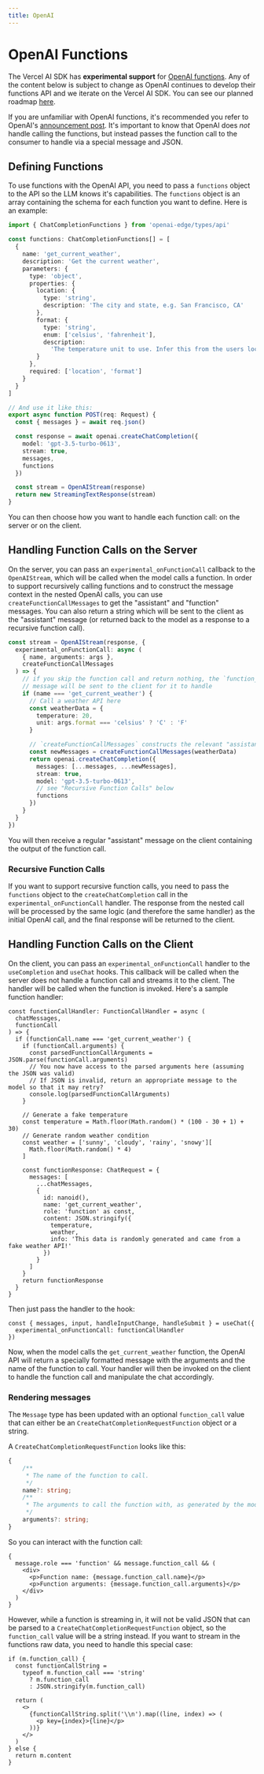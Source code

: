 ```yaml
---
title: OpenAI
---
```



# OpenAI Functions

The Vercel AI SDK has **experimental support** for [OpenAI functions](https://openai.com/blog/function-calling-and-other-api-updates).
Any of the content below is subject to change as OpenAI continues to develop their functions API and we iterate on the Vercel AI SDK. You can see our planned roadmap [here](https://twitter.com/jaredpalmer/status/1673350963191508993).

If you are unfamiliar with OpenAI functions, it's recommended you refer to OpenAI's [announcement post](https://openai.com/blog/function-calling-and-other-api-updates).
It's important to know that OpenAI does _not_ handle calling the functions, but instead passes the function call to the consumer to handle via a special message and JSON.

## Defining Functions

To use functions with the OpenAI API, you need to pass a `functions` object to the API so the LLM knows it's capabilities.
The `functions` object is an array containing the schema for each function you want to define.
Here is an example:

```ts {3, 34}
import { ChatCompletionFunctions } from 'openai-edge/types/api'

const functions: ChatCompletionFunctions[] = [
  {
    name: 'get_current_weather',
    description: 'Get the current weather',
    parameters: {
      type: 'object',
      properties: {
        location: {
          type: 'string',
          description: 'The city and state, e.g. San Francisco, CA'
        },
        format: {
          type: 'string',
          enum: ['celsius', 'fahrenheit'],
          description:
            'The temperature unit to use. Infer this from the users location.'
        }
      },
      required: ['location', 'format']
    }
  }
]

// And use it like this:
export async function POST(req: Request) {
  const { messages } = await req.json()

  const response = await openai.createChatCompletion({
    model: 'gpt-3.5-turbo-0613',
    stream: true,
    messages,
    functions
  })

  const stream = OpenAIStream(response)
  return new StreamingTextResponse(stream)
}
```

You can then choose how you want to handle each function call: on the server or on the client.

## Handling Function Calls on the Server

On the server, you can pass an `experimental_onFunctionCall` callback to the `OpenAIStream`, which will be called when the model calls a function.
In order to support recursively calling functions and to construct the message context in the nested OpenAI calls, you can use `createFunctionCallMessages` to get the "assistant" and "function" messages.
You can also return a string which will be sent to the client as the "assistant" message (or returned back to the model as a response to a recursive function call).

```ts {2,3,4,15,17,21,22}
const stream = OpenAIStream(response, {
  experimental_onFunctionCall: async (
    { name, arguments: args },
    createFunctionCallMessages
  ) => {
    // if you skip the function call and return nothing, the `function_call`
    // message will be sent to the client for it to handle
    if (name === 'get_current_weather') {
      // Call a weather API here
      const weatherData = {
        temperature: 20,
        unit: args.format === 'celsius' ? 'C' : 'F'
      }

      // `createFunctionCallMessages` constructs the relevant "assistant" and "function" messages for you
      const newMessages = createFunctionCallMessages(weatherData)
      return openai.createChatCompletion({
        messages: [...messages, ...newMessages],
        stream: true,
        model: 'gpt-3.5-turbo-0613',
        // see "Recursive Function Calls" below
        functions
      })
    }
  }
})
```

You will then receive a regular "assistant" message on the client containing the output of the function call.

### Recursive Function Calls

If you want to support recursive function calls, you need to pass the `functions` object to the `createChatCompletion` call in the `experimental_onFunctionCall` handler.
The response from the nested call will be processed by the same logic (and therefore the same handler) as the initial OpenAI call, and the final response will be returned to the client.

## Handling Function Calls on the Client

On the client, you can pass an `experimental_onFunctionCall` handler to the `useCompletion` and `useChat` hooks.
This callback will be called when the server does not handle a function call and streams it to the client.
The handler will be called when the function is invoked. Here's a sample function handler:

```tsx
const functionCallHandler: FunctionCallHandler = async (
  chatMessages,
  functionCall
) => {
  if (functionCall.name === 'get_current_weather') {
    if (functionCall.arguments) {
      const parsedFunctionCallArguments = JSON.parse(functionCall.arguments)
      // You now have access to the parsed arguments here (assuming the JSON was valid)
      // If JSON is invalid, return an appropriate message to the model so that it may retry?
      console.log(parsedFunctionCallArguments)
    }

    // Generate a fake temperature
    const temperature = Math.floor(Math.random() * (100 - 30 + 1) + 30)
    // Generate random weather condition
    const weather = ['sunny', 'cloudy', 'rainy', 'snowy'][
      Math.floor(Math.random() * 4)
    ]

    const functionResponse: ChatRequest = {
      messages: [
        ...chatMessages,
        {
          id: nanoid(),
          name: 'get_current_weather',
          role: 'function' as const,
          content: JSON.stringify({
            temperature,
            weather,
            info: 'This data is randomly generated and came from a fake weather API!'
          })
        }
      ]
    }
    return functionResponse
  }
}
```

Then just pass the handler to the hook:

```tsx
const { messages, input, handleInputChange, handleSubmit } = useChat({
  experimental_onFunctionCall: functionCallHandler
})
```

Now, when the model calls the `get_current_weather` function, the OpenAI API will return a specially formatted message with the arguments and the name of the function to call.
Your handler will then be invoked on the client to handle the function call and manipulate the chat accordingly.

### Rendering messages

The `Message` type has been updated with an optional `function_call` value that can either be an `CreateChatCompletionRequestFunction` object or a string.

A `CreateChatCompletionRequestFunction` looks like this:

```typescript
{
    /**
     * The name of the function to call.
     */
    name?: string;
    /**
     * The arguments to call the function with, as generated by the model in JSON format. Note that the model does not always generate valid JSON, and may hallucinate parameters not defined by your function schema. Validate the arguments in your code before calling your function.
     */
    arguments?: string;
}
```

So you can interact with the function call:

```tsx
{
  message.role === 'function' && message.function_call && (
    <div>
      <p>Function name: {message.function_call.name}</p>
      <p>Function arguments: {message.function_call.arguments}</p>
    </div>
  )
}
```

However, while a function is streaming in, it will not be valid JSON that can be parsed to a `CreateChatCompletionRequestFunction` object, so the `function_call` value will be a string instead.
If you want to stream in the functions raw data, you need to handle this special case:

```tsx
if (m.function_call) {
  const functionCallString =
    typeof m.function_call === 'string'
      ? m.function_call
      : JSON.stringify(m.function_call)

  return (
    <>
      {functionCallString.split('\\n').map((line, index) => (
        <p key={index}>{line}</p>
      ))}
    </>
  )
} else {
  return m.content
}
```
